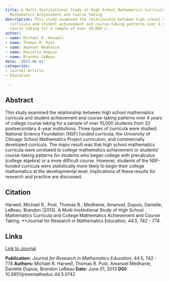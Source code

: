 ```yaml
---
title: A Multi-Institutional Study of High School Mathematics Curricula and College
  Mathematics Achievement and Course Taking
description: This study examined the relationship between high school mathematics
  curricula and student achievement and course-taking patterns over 4 years of college
  course taking for a sample of over 10,000 s...
author:
- name: Michael R. Harwell
- name: Thomas R. Post
- name: Amanuel Medhanie
- name: Danielle Dupuis
- name: Brandon LeBeau
date: '2013-06-01'
categories:
- Journal Article
- Education

---
```


## Abstract

This study examined the relationship between high school mathematics curricula and student achievement and course-taking patterns over 4 years of college course taking for a sample of over 10,000 students from 32 postsecondary 4-year institutions. Three types of curricula were studied: National Science Foundation (NSF) funded curricula, the University of Chicago School Mathematics Project curriculum, and commercially developed curricula. The major result was that high school mathematics curricula were unrelated to college mathematics achievement or students’ course-taking patterns for students who began college with precalculus (college algebra) or a more difficult course. However, students of the NSF-funded curricula were statistically more likely to begin their college mathematics at the developmental level. Implications of these results for research and practice are discussed.

## Citation

Harwell, Michael R., Post, Thomas R., Medhanie, Amanuel, Dupuis, Danielle, LeBeau, Brandon (2013). A Multi-Institutional Study of High School Mathematics Curricula and College Mathematics Achievement and Course Taking. **Journal for Research in Mathematics Education*, 44.5, 742 - 774*.

## Links

[Link to Journal](https://www.jstor.org/stable/10.5951/jresematheduc.44.5.0742){.pub-link}

::: {.pub-info}
**Publication:** *Journal for Research in Mathematics Education*, 44.5, 742 - 774  **Authors:** Michael R. Harwell, Thomas R. Post, Amanuel Medhanie, Danielle Dupuis, Brandon LeBeau  **Date:** June 01, 2013  **DOI:** 10.5951/jresematheduc.44.5.0742
:::


